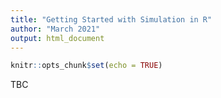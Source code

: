 ```yaml
---
title: "Getting Started with Simulation in R"
author: "March 2021"
output: html_document
---
```


```r
knitr::opts_chunk$set(echo = TRUE)
```

TBC